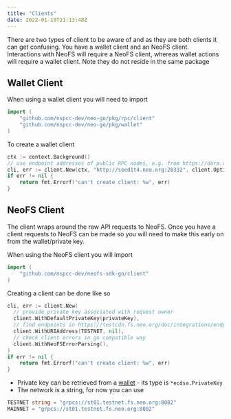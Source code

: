 ```yaml
---
title: "Clients"
date: 2022-01-18T21:13:48Z
---
```



There are two types of client to be aware of and as they are both clients it can get confusing. You have a wallet client and an NeoFS client.
Interactions with NeoFS will require a NeoFS client, whereas wallet actions will require a wallet client. Note they do not reside in the same package

## Wallet Client

When using a wallet client you will need to import

```go
import (
    "github.com/nspcc-dev/neo-go/pkg/rpc/client"
    "github.com/nspcc-dev/neo-go/pkg/wallet"	
)
```

To create a wallet client

```go
ctx := context.Background()
// use endpoint addresses of public RPC nodes, e.g. from https://dora.coz.io/monitor
cli, err := client.New(ctx, "http://seed1t4.neo.org:20332", client.Options{})
if err != nil {
    return fmt.Errorf("can't create client: %w", err)
}
```

## NeoFS Client

The client wraps around the raw API requests to NeoFS.
Once you have a client requests to NeoFS can be made so you will need to make this early on from the wallet/private key.

When using the NeoFS client you will import

```go
import (
    "github.com/nspcc-dev/neofs-sdk-go/client"
)
```

Creating a client can be done like so

```go
cli, err := client.New(
  // provide private key associated with request owner
  client.WithDefaultPrivateKey(privateKey),
  // find endpoints in https://testcdn.fs.neo.org/doc/integrations/endpoints/
  client.WithURIAddress(TESTNET, nil),
  // check client errors in go compatible way
  client.WithNeoFSErrorParsing(),
)
if err != nil {
	return fmt.Errorf("can't create client: %w", err)
}
```

* Private key can be retrieved from a [wallet](/docs/n3/neofs/topics/wallets) - its type is `*ecdsa.PrivateKey`
* The network is a string, for now you can use 

```go
TESTNET string = "grpcs://st01.testnet.fs.neo.org:8082"
MAINNET = "grpcs://st01.testnet.fs.neo.org:8082"
```
